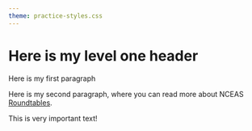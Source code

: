 ```yaml
---
theme: practice-styles.css
---
```


# Here is my level one header

Here is my first paragraph

Here is my second paragraph, where you can read more about NCEAS [Roundtables](https://www.nceas.ucsb.edu/roundtable).

<p class="important-text">This is very important text!</p>
